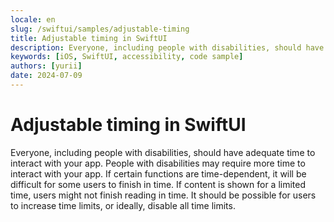 ```yaml
---
locale: en
slug: /swiftui/samples/adjustable-timing
title: Adjustable timing in SwiftUI
description: Everyone, including people with disabilities, should have adequate time to interact with your app.
keywords: [iOS, SwiftUI, accessibility, code sample]
authors: [yurii]
date: 2024-07-09
---
```


# Adjustable timing in SwiftUI

Everyone, including people with disabilities, should have adequate time to interact with your app. People with disabilities may require more time to interact with your app. If certain functions are time-dependent, it will be difficult for some users to finish in time. If content is shown for a limited time, users might not finish reading in time. It should be possible for users to increase time limits, or ideally, disable all time limits.

<CodeSample id="screen-timing" platform="swiftui" locale="en"/>
